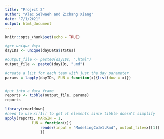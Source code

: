 ```yaml
---
title: "Project 2"
author: "Alex Selwaeh and Zichang Xiang"
date: "7/1/2021"
output: html_document
---
```


```r
knitr::opts_chunk$set(echo = TRUE)
```

```r
#get unique days
dayIDs <- unique(dayData$status)

#output_file <- paste0(dayIDs, ".html")
output_file <- paste0(dayIDs, ".md")

#create a list for each team with just the day parameter
params = lapply(dayIDs, FUN = function(x){list(dow = x)})


#put into a data frame 
reports <- tibble(output_file, params)
reports

```


```r
library(rmarkdown)
#need to use x[[1]] to get at elements since tibble doesn't simplify
apply(reports, MARGIN = 1, 
            FUN = function(x){
                render(input = "ModelingCode1.Rmd", output_file=x[[1]] , params = x[[2]])
                })

```